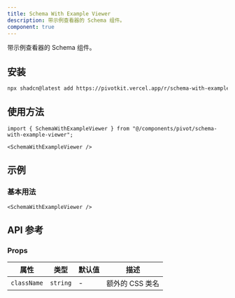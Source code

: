 ```yaml
---
title: Schema With Example Viewer
description: 带示例查看器的 Schema 组件。
component: true
---
```


带示例查看器的 Schema 组件。

<ComponentPreview name="schema-with-example-viewer-demo" />

## 安装

```bash
npx shadcn@latest add https://pivotkit.vercel.app/r/schema-with-example-viewer.json
```

## 使用方法

```tsx
import { SchemaWithExampleViewer } from "@/components/pivot/schema-with-example-viewer";
```

```tsx
<SchemaWithExampleViewer />
```

## 示例

### 基本用法

```tsx
<SchemaWithExampleViewer />
```

## API 参考

### Props

| 属性        | 类型     | 默认值 | 描述            |
| ----------- | -------- | ------ | --------------- |
| `className` | `string` | -      | 额外的 CSS 类名 |
